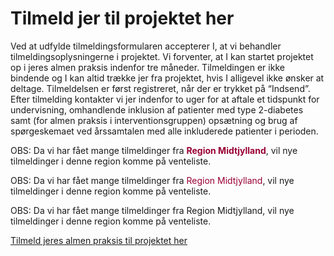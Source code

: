 # Tilmeld jer til projektet her

Ved at udfylde tilmeldingsformularen accepterer I, at vi behandler tilmeldingsoplysningerne i projektet. Vi forventer, at I kan startet projektet op i jeres almen praksis indenfor tre måneder. Tilmeldingen er ikke bindende og I kan altid trække jer fra projektet, hvis I alligevel ikke ønsker at deltage.
Tilmeldelsen er først registreret, når der er trykket på "Indsend". Efter tilmelding kontakter vi jer indenfor to uger for at aftale et tidspunkt for undervisning, omhandlende inklusion af patienter med type 2-diabetes samt (for almen praksis i interventionsgruppen) opsætning og brug af spørgeskemaet ved årssamtalen med alle inkluderede patienter i perioden.

OBS: Da vi har fået mange tilmeldinger fra <span style="color:#990033;"><strong>Region Midtjylland</strong></span>, vil nye tilmeldinger i denne region komme på venteliste.

OBS: Da vi har fået mange tilmeldinger fra <span style="color:#990033;">Region Midtjylland</span>, vil nye tilmeldinger i denne region komme på venteliste.

OBS: Da vi har fået mange tilmeldinger fra Region Midtjylland, vil nye tilmeldinger i denne region komme på venteliste.

[Tilmeld jeres almen praksis til projektet her](https://redcap.au.dk/surveys/?s=KMCN3FHX47YNEXPN){.btn .btn-primary}
